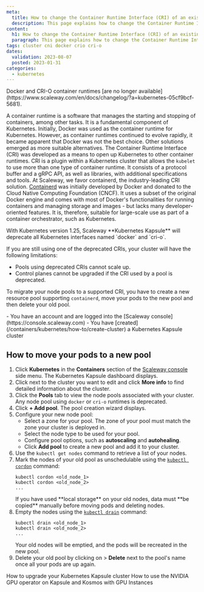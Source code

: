 ```yaml
---
meta:
  title: How to change the Container Runtime Interface (CRI) of an existing node pool
  description: This page explains how to change the Container Runtime Interface (CRI) of an existing node pool
content:
  h1: How to change the Container Runtime Interface (CRI) of an existing node pool
  paragraph: This page explains how to change the Container Runtime Interface (CRI) of an existing node pool
tags: cluster cni docker crio cri-o
dates:
  validation: 2023-08-07
  posted: 2023-01-31
categories:
  - kubernetes
---
```


<Message type="important">
  Docker and CRI-O container runtimes [are no longer available](https://www.scaleway.com/en/docs/changelog/?a=kubernetes-05cf9bcf-5681).
</Message>

A container runtime is a software that manages the starting and stopping of containers, among other tasks. It is a fundamental component of Kubernetes. Initially, Docker was used as the container runtime for Kubernetes. However, as container runtimes continued to evolve rapidly, it became apparent that Docker was not the best choice. Other solutions emerged as more suitable alternatives.
The Container Runtime Interface (CRI) was developed as a means to open up Kubernetes to other container runtimes. CRI is a plugin within a Kubernetes cluster that allows the `kubelet` to use more than one type of container runtime. It consists of a protocol buffer and a gRPC API, as well as libraries, with additional specifications and tools.
At Scaleway, we favor containerd, the industry-leading CRI solution. [Containerd](https://containerd.io/) was initially developed by Docker and donated to the Cloud Native Computing Foundation (CNCF). It uses a subset of the original Docker engine and comes with most of Docker's functionalities for running containers and managing storage and images - but lacks many developer-oriented features. It is, therefore, suitable for large-scale use as part of a container orchestrator, such as Kubernetes. 

<Message type="important">
  With Kubernetes version 1.25, Scaleway **Kubernetes Kapsule** will deprecate all Kubernetes interfaces named `docker` and `cri-o`.
</Message>

If you are still using one of the deprecated CRIs, your cluster will have the following limitations:
* Pools using deprecated CRIs cannot scale up.
* Control planes cannot be upgraded if the CRI used by a pool is deprecated.

To migrate your node pools to a supported CRI, you have to create a new resource pool supporting `containerd`, move your pods to the new pool and then delete your old pool.
<Macro id="iam-requirements" />

<Message type="requirement">
  - You have an account and are logged into the [Scaleway console](https://console.scaleway.com)
  - You have [created](/containers/kubernetes/how-to/create-cluster) a Kubernetes Kapsule cluster
</Message>

## How to move your pods to a new pool

1. Click **Kubernetes** in the **Containers** section of the [Scaleway console](https://console.scaleway.com) side menu. The Kubernetes Kapsule dashboard displays.
2. Click <Icon name="more" /> next to the cluster you want to edit and click **More info** to find detailed information about the cluster.
3. Click the **Pools** tab to view the node pools associated with your cluster. 
    <Message type="tip">
      Any node pool using `docker` or `cri-o` runtimes is deprecated.
    </Message>
4. Click **+ Add pool**. The pool creation wizard displays.
5. Configure your new node pool:
    * Select a zone for your pool. The zone of your pool must match the zone your cluster is deployed in.
    * Select the node type to be used for your pool.
    * Configure pool options, such as **autoscaling** and **autohealing**.
    * Click **Add pool** to create a new pool and add it to your cluster.
6. Use the `kubectl get nodes` command to retrieve a list of your nodes.
7. Mark the nodes of your old pool as unschedulable using the [`kubectl cordon`](https://kubernetes.io/docs/reference/generated/kubectl/kubectl-commands#cordon) command: 
    ```
    kubectl cordon <old_node_1>
    kubectl cordon <old_node_2>
    ...
    ```
    <Message type="important">
      If you have used **local storage** on your old nodes, data must **be copied** manually before moving pods and deleting nodes.
    </Message>
8. Empty the nodes using the [`kubectl drain`](https://kubernetes.io/docs/reference/generated/kubectl/kubectl-commands#drain) command:
    ```
    kubectl drain <old_node_1>
    kubectl drain <old_node_2>
    ...
    ```
    Your old nodes will be emptied, and the pods will be recreated in the new pool.
9. Delete your old pool by clicking on <Icon name="more" /> > **Delete** next to the pool's name once all your pods are up again.

<Navigation title="See Also">
  <PreviousButton to="/containers/kubernetes/how-to/upgrade-kubernetes-version/">How to upgrade your Kubernetes Kapsule cluster</PreviousButton>
  <NextButton to="/containers/kubernetes/how-to/use-nvidia-gpu-operator/">How to use the NVIDIA GPU operator on Kapsule and Kosmos with GPU Instances</NextButton>
</Navigation>
